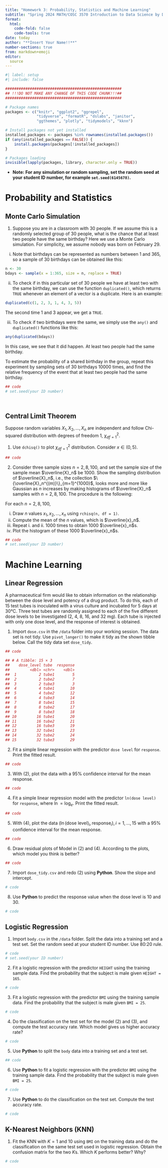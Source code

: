 ```yaml
---
title: "Homework 3: Probability, Statistics and Machine Learning"
subtitle: "Spring 2024 MATH/COSC 3570 Introduction to Data Science by Dr. Cheng-Han Yu"
format: 
  html:
    code-fold: false
    code-tools: true
date: today
author: "**Insert Your Name!!**"
number-sections: true
from: markdown+emoji
editor: 
  source
---
```


```r
#| label: setup
#| include: false

####################################################
## !!!DO NOT MAKE ANY CHANGE OF THIS CODE CHUNK!!!##
####################################################

# Package names
packages <- c("knitr", "ggplot2", "ggrepel", 
              "tidyverse", "formatR", "dslabs", "janitor", 
              "ggthemes", "plotly", "tidymodels", "kknn")

# Install packages not yet installed
installed_packages <- packages %in% rownames(installed.packages())
if (any(installed_packages == FALSE)) {
    install.packages(packages[!installed_packages])
}

# Packages loading
invisible(lapply(packages, library, character.only = TRUE))
```


- **Note: For any simulation or random sampling, set the random seed at your student ID number, for example `set.seed(6145678)`.**


# Probability and Statistics

## Monte Carlo Simulation

<!-- 1. Milwaukee Bucks and Golden State Warriors are playing NBA Finals 🏆. The first to win four games wins the series. The Bucks are a better team and have a 60% chance of winning each game. If the Bucks lose the **first two games**, calculate the probability that the Bucks win the NBA championship?  -->

<!-- **[Hint]**: You can use binomial distribution, and given the first two games loss, the probability $P(\text{Bucks wins the series})$ is -->

<!-- $$P(\text{Bucks wins 4 in a row}) + P(\text{Bucks wins 4 in 5 games})$$ -->

<!-- ```{r} -->

<!-- ## code -->

<!-- ``` -->

<!-- 2. Confirm the results of the previous question using a Monte Carlo simulation. -->

<!-- ```{r} -->

<!-- ## code -->
<!-- # set.seed(your ID number) -->

<!-- ``` -->

1. Suppose you are in a classroom with 30 people. If we assume this is a randomly selected group of 30 people, what is the chance that at least two people have the same birthday? Here we use a Monte Carlo simulation. For simplicity, we assume nobody was born on February 29.

i. Note that birthdays can be represented as numbers between 1 and 365, so a sample of 30 birthdays can be obtained like this:

```r
n <- 30
bdays <- sample(x = 1:365, size = n, replace = TRUE)
```


ii. To check if in this particular set of 30 people we have at least two with the same birthday, we can use the function `duplicated()`, which returns `TRUE` whenever an element of a vector is a duplicate. Here is an example:
```r
duplicated(c(1, 2, 3, 1, 4, 3, 5))
```
The second time 1 and 3 appear, we get a `TRUE`.


iii. To check if two birthdays were the same, we simply use the `any()` and `duplicated()` functions like this:
```r
any(duplicated(bdays))
```
In this case, we see that it did happen. At least two people had the same birthday.

To estimate the probability of a shared birthday in the group, repeat this experiment by sampling sets of 30 birthdays 10000 times, and find the relative frequency of the event that at least two people had the same birthday.

```r

## code
# set.seed(your ID number)

  
```





## Central Limit Theorem
Suppose random variables $X_1, X_2, \dots, X_n$ are independent and follow Chi-squared distribution with degrees of freedom 1, $\chi^2_{df=1}$.

1. Use `dchisq()` to plot $\chi^2_{df=1}$ distribution. Consider $x\in (0, 5)$.

```r

## code

```


2. Consider three sample sizes $n = 2, 8, 100$, and set the sample size of the sample mean $\overline{X}_n$ be $1000$. Show the sampling distribution of $\overline{X}_n$, i.e., the collection $\{\overline{X}_n^{(m)}\}_{m=1}^{1000}$, looks more and more like Gaussian as $n$ increases by making histograms of $\overline{X}_n$ samples with $n = 2, 8, 100$. The procedure is the following:

For each $n = 2, 8, 100$,

i. Draw $n$ values $x_1, x_2, \dots, x_n$ using `rchisq(n, df = 1)`.
ii. Compute the mean of the $n$ values, which is $\overline{x}_n$.
iii. Repeat i. and ii. 1000 times to obtain 1000 $\overline{x}_n$s.
iv. Plot the histogram of these 1000 $\overline{x}_n$s.


```r

## code
# set.seed(your ID number)


```


# Machine Learning

## Linear Regression

A pharmaceutical firm would like to obtain information on the relationship between the dose level and potency of a drug product. To do this, each of 15 test tubes is inoculated with a virus culture and incubated for 5 days at 30°C. Three test tubes are randomly assigned to each of the five different dose levels to be investigated (2, 4, 8, 16, and 32 mg). Each tube is injected with only one dose level, and the response of interest is obtained.

1. Import `dose.csv` in the `/data` folder into your working session. The data set is not tidy. Use `pivot_longer()` to make it tidy as the shown tibble below. Call the tidy data set `dose_tidy`.

```r

## code

## # A tibble: 15 × 3
##    dose_level tube  response
##         <dbl> <chr>    <dbl>
##  1          2 tube1        5
##  2          2 tube2        7
##  3          2 tube3        3
##  4          4 tube1       10
##  5          4 tube2       12
##  6          4 tube3       14
##  7          8 tube1       15
##  8          8 tube2       17
##  9          8 tube3       18
## 10         16 tube1       20
## 11         16 tube2       21
## 12         16 tube3       19
## 13         32 tube1       23
## 14         32 tube2       24
## 15         32 tube3       29
```


2. Fit a simple linear regression with the predictor $\texttt{dose level}$ for `response`. Print the fitted result. 

```r

## code


```

3. With (2), plot the data with a $95\%$ confidence interval for the mean response.

```r

## code

```

4. Fit a simple linear regression model with the predictor $\texttt{ln(dose level)}$ for `response`, where $\ln = \log_e$. Print the fitted result.

```r

## code

```

5. With (4), plot the data $(\ln(\text{dose level})_i, \text{response}_i), i = 1, \dots, 15$ with a $95\%$ confidence interval for the mean response.

```r

## code

```

6. Draw residual plots of Model in (2) and (4). According to the plots, which model you think is better?

```r

## code

```


7. Import `dose_tidy.csv` and redo (2) using **Python**. Show the slope and intercept.

```python

# code

```



8. Use **Python** to predict the response value when the dose level is 10 and 30.

```python

# code

```


## Logistic Regression

1. Import `body.csv` in the `/data` folder. Split the data into a training set and a test set. Set the random seed at your student ID number. Use 80:20 rule.

```r

# code
# set.seed(your ID number)

```

2. Fit a logistic regression with the predictor `HEIGHT` using the training sample data. Find the probability that the subject is male given `HEIGHT = 165`.

```r

# code

```

3. Fit a logistic regression with the predictor `BMI` using the training sample data. Find the probability that the subject is male given `BMI = 25`.

```r

# code

```


4. Do the classification on the test set for the model (2) and (3), and compute the test accuracy rate. Which model gives us higher accuracy rate?

```r

# code

```


5. Use **Python** to split the `body` data into a training set and a test set.

```python

## code

```


6. Use **Python** to fit a logistic regression with the predictor `BMI` using the training sample data. Find the probability that the subject is male given `BMI = 25`.

```python

# code

```


7. Use **Python** to do the classification on the test set. Compute the test accuracy rate.

```python

# code


```


## K-Nearest Neighbors (KNN)

1. Fit the KNN with $K=1$ and $10$ using `BMI` on the training data and do the classification on the same test set used in logistic regression. Obtain the confusion matrix for the two $K$s. Which $K$ performs better? Why?

```r

# code

```




